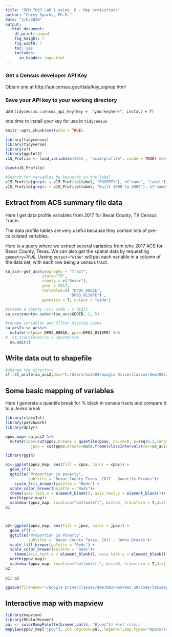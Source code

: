 ```yaml
---
title: "DEM 7093 Lab 1 using  R - Map projections"
author: "Corey Sparks, Ph.D."
date: "2/6/2020"
output:
   html_document:
    df_print: paged
    fig_height: 7
    fig_width: 7
    toc: yes
    includes:
      in_header: logo.html
---
```


### Get a Census developer API Key
Obtain one at http://api.census.gov/data/key_signup.html

### Save your API key to your working directory
use `tidycensus::census_api_key(key =  "yourkeyhere", install = T)`

one time to install your key for use in `tidycensus`

```r
knitr::opts_chunk$set(echo = TRUE)
```

```r
library(tidycensus)
library(tidyverse)
library(sf)
library(ggplot2)
v15_Profile <- load_variables(2015 , "acs5/profile", cache = TRUE) #demographic profile tables

View(v15_Profile)

#Search for variables by keywords in the label 
v15_Profile[grep(x = v15_Profile$label, "POVERTY"), c("name", "label")]
v15_Profile[grep(x = v15_Profile$label, "Built 2000 to 2009"), c("name", "label")]
```

\newpage
## Extract from ACS summary file data

Here I get data profile variables from 2017 for Bexar County, TX Census Tracts

The data profile tables are very useful because they contain lots of pre-calculated variables.

Here is a query where we extract several variables from tehe 2017 ACS for Bexar County, Texas. We can also get the spatial data by requesting `geometry=TRUE`.  Useing `output="wide"` will put each variable in a column of the data set, with each row being a census tract. 

```r
sa_acs<-get_acs(geography = "tract",
                state="TX",
                county = c("Bexar"),
                year = 2017,
                variables=c( "DP05_0001E", 
                            "DP03_0119PE") ,
                geometry = T, output = "wide")

#create a county FIPS code - 5 digit
sa_acs$county<-substr(sa_acs$GEOID, 1, 5)

#rename variables and filter missing cases
sa_acs2<-sa_acs%>%
  mutate(totpop= DP05_0001E, ppov=DP03_0119PE) %>%
#  st_transform(crs = 102740)%>%
  na.omit()

```

## Write data out to shapefile
```r
#change the directory
sf::st_write(sa_acs2,dsn="C:/Users/ozd504/Google Drive/classes/dem7093/dem7093_20//data",layer="sa_tract_dp03_R", driver="ESRI Shapefile", delete_layer=T, update=T)

```

\newpage

## Some basic mapping of variables
Here I generate a quantile break for % black in census tracts and compare it to a Jenks break
```r

library(classInt)
library(patchwork)
library(dplyr)

ppov_map<-sa_acs2 %>%
  mutate(cpov=cut(ppov,breaks = quantile(ppov, na.rm=T, p=seq(0,1,length.out = 6)),include.lowest = T),
           jpov = cut(ppov,breaks=data.frame(classIntervals(var=sa_acs2$ppov, n=5, style="pretty")[2])[,1], include.lowest = T))

library(ggsn)

p1<-ggplot(ppov_map, aes(fill = cpov, color = cpov)) + 
  geom_sf() + 
  ggtitle("Proportion in poverty", 
          subtitle = "Bexar County Texas, 2017 - Quantile Breaks")+
    scale_fill_brewer(palette = "Reds") + 
  scale_color_brewer(palette = "Reds")+
  theme(axis.text.x = element_blank(), axis.text.y = element_blank())+
  north(ppov_map)+
  scalebar(ppov_map, location="bottomleft", dist=5, transform = T,dist_unit = "km",  model="WGS84", st.size =2 )
p1



p2<-ggplot(ppov_map, aes(fill = jpov, color = jpov)) + 
  geom_sf() + 
  ggtitle("Proportion in Poverty", 
          subtitle = "Bexar County Texas, 2017 - Jenks Breaks")+
  scale_fill_brewer(palette = "Reds") + 
  scale_color_brewer(palette = "Reds")+
    theme(axis.text.x = element_blank(), axis.text.y = element_blank())+
  north(ppov_map)+
  scalebar(ppov_map, location="bottomleft", dist=5, transform = T,dist_unit = "km",  model="WGS84", st.size =2)
p2
  
p1/ p2

```

```r
ggsave(filename="~/Google Drive/classes/dem7093/dem7093_20/code/lab1map1.png")

```

\newpage

## Interactive map with mapview

```r
library(mapview)
library(RColorBrewer)
pal <- colorRampPalette(brewer.pal(6, "Blues")) #set colors
mapview(ppov_map["jpov"], col.regions=pal, legend=T,map.types="OpenStreetMap", layer.name="% African American")


```



